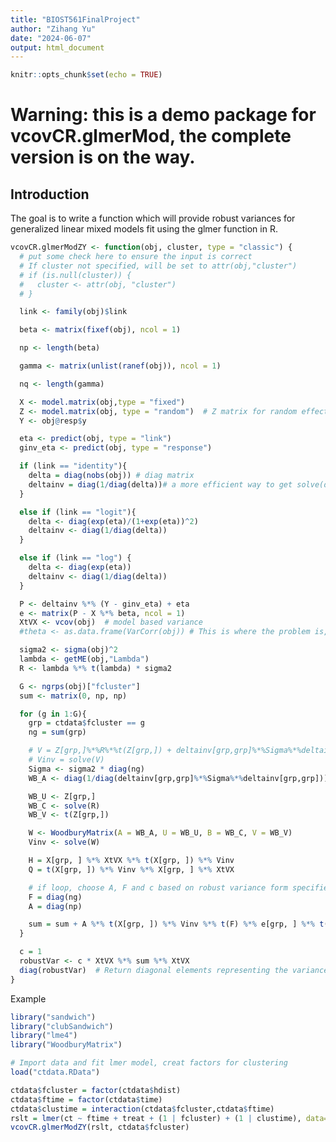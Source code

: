 ```yaml
---
title: "BIOST561FinalProject"
author: "Zihang Yu"
date: "2024-06-07"
output: html_document
---
```


```r
knitr::opts_chunk$set(echo = TRUE)
```

# Warning: this is a demo package for vcovCR.glmerMod, the complete version is on the way.

## Introduction
The goal is to write a function which will provide robust variances for generalized linear mixed models fit using the glmer function in R.

```r
vcovCR.glmerModZY <- function(obj, cluster, type = "classic") {
  # put some check here to ensure the input is correct
  # If cluster not specified, will be set to attr(obj,"cluster")
  # if (is.null(cluster)) {
  #   cluster <- attr(obj, "cluster")
  # }

  link <- family(obj)$link

  beta <- matrix(fixef(obj), ncol = 1)

  np <- length(beta)

  gamma <- matrix(unlist(ranef(obj)), ncol = 1)

  nq <- length(gamma)

  X <- model.matrix(obj,type = "fixed")
  Z <- model.matrix(obj, type = "random")  # Z matrix for random effects
  Y <- obj@resp$y

  eta <- predict(obj, type = "link")
  ginv_eta <- predict(obj, type = "response")

  if (link == "identity"){
    delta = diag(nobs(obj)) # diag matrix
    deltainv = diag(1/diag(delta))# a more efficient way to get solve(delta)
  }

  else if (link == "logit"){
    delta <- diag(exp(eta)/(1+exp(eta))^2)
    deltainv <- diag(1/diag(delta))
  }

  else if (link == "log") {
    delta <- diag(exp(eta))
    deltainv <- diag(1/diag(delta))
  }

  P <- deltainv %*% (Y - ginv_eta) + eta
  e <- matrix(P - X %*% beta, ncol = 1)
  XtVX <- vcov(obj)  # model based variance
  #theta <- as.data.frame(VarCorr(obj)) # This is where the problem is, when you fit different models, this is different

  sigma2 <- sigma(obj)^2
  lambda <- getME(obj,"Lambda")
  R <- lambda %*% t(lambda) * sigma2

  G <- ngrps(obj)["fcluster"]
  sum <- matrix(0, np, np)

  for (g in 1:G){
    grp = ctdata$fcluster == g
    ng = sum(grp)

    # V = Z[grp,]%*%R%*%t(Z[grp,]) + deltainv[grp,grp]%*%Sigma%*%deltainv[grp,grp]
    # Vinv = solve(V)
    Sigma <- sigma2 * diag(ng)
    WB_A <- diag(1/diag(deltainv[grp,grp]%*%Sigma%*%deltainv[grp,grp]))

    WB_U <- Z[grp,]
    WB_C <- solve(R)
    WB_V <- t(Z[grp,])

    W <- WoodburyMatrix(A = WB_A, U = WB_U, B = WB_C, V = WB_V)
    Vinv <- solve(W)

    H = X[grp, ] %*% XtVX %*% t(X[grp, ]) %*% Vinv
    Q = t(X[grp, ]) %*% Vinv %*% X[grp, ] %*% XtVX

    # if loop, choose A, F and c based on robust variance form specified by the input 'type'
    F = diag(ng)
    A = diag(np)

    sum = sum + A %*% t(X[grp, ]) %*% Vinv %*% t(F) %*% e[grp, ] %*% t(e[grp, ]) %*% F %*% Vinv %*% X[grp, ] %*% A
  }

  c = 1
  robustVar <- c * XtVX %*% sum %*% XtVX
  diag(robustVar)  # Return diagonal elements representing the variances
}

```

Example

```r
library("sandwich")
library("clubSandwich")
library("lme4")
library("WoodburyMatrix")

# Import data and fit lmer model, creat factors for clustering
load("ctdata.RData")

ctdata$fcluster = factor(ctdata$hdist)
ctdata$ftime = factor(ctdata$time)
ctdata$clustime = interaction(ctdata$fcluster,ctdata$ftime)
rslt = lmer(ct ~ ftime + treat + (1 | fcluster) + (1 | clustime), data=ctdata)
vcovCR.glmerModZY(rslt, ctdata$fcluster)
```

